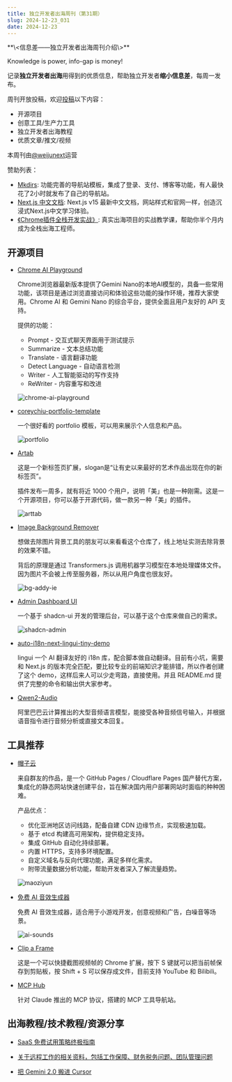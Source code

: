 ```yaml
---
title: 独立开发者出海周刊（第31期）
slug: 2024-12-23_031
date: 2024-12-23
---
```


<Aside showSponsor={0}>
**\<信息差——独立开发者出海周刊介绍\>**

Knowledge is power, info-gap is money!

记录**独立开发者出海**用得到的优质信息，帮助独立开发者**缩小信息差**，每周一发布。

周刊开放投稿，欢迎[投稿](https://github.com/weijunext/gapis.money/issues)以下内容：
- 开源项目
- 创意工具/生产力工具
- 独立开发者出海教程
- 优质文章/推文/视频

本周刊由[@weijunext](https://x.com/intent/follow?screen_name=weijunext)运营

赞助列表：
- [Mkdirs](https://mkdirs.com?via=share/): 功能完善的导航站模板，集成了登录、支付、博客等功能，有人最快花了2小时就发布了自己的导航站。
- [Next.js 中文文档](https://nextjscn.org/docs?utm_source=gapis.money): Next.js v15 最新中文文档，网站样式和官网一样，创造沉浸式Next.js中文学习体验。
- [《Chrome插件全栈开发实战》](https://ship.weijunext.com/): 真实出海项目的实战教学课，帮助你半个月内成为全栈出海工程师。
</Aside>

## 开源项目

- [Chrome AI Playground](https://github.com/oslook/chrome-ai-playground)

  Chrome浏览器最新版本提供了Gemini Nano的本地AI模型的，具备一些常用功能，该项目是通过浏览直接访问和体验这些功能的操作环境，推荐大家使用。Chrome AI 和 Gemini Nano 的综合平台，提供全面且用户友好的 API 支持。

  提供的功能：
    - Prompt - 交互式聊天界面用于测试提示
    - Summarize - 文本总结功能
    - Translate - 语言翻译功能
    - Detect Language - 自动语言检测
    - Writer - 人工智能驱动的写作支持
    - ReWriter - 内容重写和改进

  ![chrome-ai-playground](/assets/031/chrome-ai-playground.webp)

- [coreychiu-portfolio-template](https://github.com/iAmCorey/coreychiu-portfolio-template)

  一个很好看的 portfolio 模板，可以用来展示个人信息和产品。

  ![portfolio](/assets/031/portfolio.webp)

- [Artab](https://github.com/get-artab/artab)

  这是一个新标签页扩展，slogan是“让有史以来最好的艺术作品出现在你的新标签页”。

  插件发布一周多，就有将近 1000 个用户，说明「美」也是一种刚需。这是一个开源项目，你可以基于开源代码，做一款另一种「美」的插件。

  ![arttab](/assets/031/arttab.webp)

- [Image Background Remover](https://github.com/addyosmani/bg-remove)

  想做去除图片背景工具的朋友可以来看看这个仓库了，线上地址实测去除背景的效果不错。

  背后的原理是通过 Transformers.js 调用机器学习模型在本地处理媒体文件。因为图片不会被上传至服务器，所以从用户角度也很友好。

  ![bg-addy-ie](/assets/031/bg-addy-ie.webp)

- [Admin Dashboard UI](https://github.com/satnaing/shadcn-admin)

  一个基于 shadcn-ui 开发的管理后台，可以基于这个仓库来做自己的需求。

  ![shadcn-admin](/assets/031/shadcn-admin.webp)

- [auto-i18n-next-lingui-tiny-demo](https://github.com/HackerQED/auto-i18n-next-lingui-tiny-demo)

  lingui 一个 AI 翻译友好的 i18n 库，配合脚本做自动翻译。目前有小坑，需要和 Next.js 的版本完全匹配，要比较专业的前端知识才能排错，所以作者创建了这个 demo，这样后来人可以少走弯路，直接使用。并且 README.md 提供了完整的命令和输出供大家参考。

- [Qwen2-Audio](https://github.com/Lollipop/Qwen2-Audio)

  阿里巴巴云计算推出的大型音频语言模型，能接受各种音频信号输入，并根据语音指令进行音频分析或直接文本回复。

## 工具推荐

- [帽子云](https://www.maoziyun.com/)

  来自群友的作品，是一个 GitHub Pages / Cloudflare Pages 国产替代方案，集成化的静态网站快速创建平台，旨在解决国内用户部署网站时面临的种种困难。

  产品优点：
    - 优化亚洲地区访问线路，配备自建 CDN 边缘节点，实现极速加载。
    - 基于 etcd 构建高可用架构，提供稳定支持。
    - 集成 GitHub 自动化持续部署。
    - 内置 HTTPS，支持多环境配置。
    - 自定义域名与反向代理功能，满足多样化需求。
    - 附带流量数据分析功能，帮助开发者深入了解流量趋势。

  ![maoziyun](/assets/031/maoziyun.avif)

- [免费 AI 音效生成器](https://tiktokvoice.net/en/sounds-effect)

  免费 AI 音效生成器，适合用于小游戏开发，创意视频和广告，白噪音等场景。

  ![ai-sounds](/assets/031/ai-sounds.webp)

- [Clip a Frame](https://chromewebstore.google.com/detail/clip-a-frame/gfckafknbbnfiheldolhfohhlmdpdkpa)

  这是一个可以快捷截图视频帧的 Chrome 扩展，按下 S 键就可以把当前帧保存到剪贴板，按 Shift + S 可以保存成文件，目前支持 YouTube 和 Bilibili。

- [MCP Hub](https://www.aimcp.info/)

  针对 Claude 推出的 MCP 协议，搭建的 MCP 工具导航站。


## 出海教程/技术教程/资源分享

- [SaaS 免费试用策略终极指南](https://m.okjike.com/originalPosts/675fbdc68d6dd8c09ce87d60)

- [关于远程工作的相关资料，包括工作保障、财务税务问题、团队管理问题](https://github.com/greatghoul/remote-working)

- [把 Gemini 2.0 搬进 Cursor](https://x.com/eviljer/status/1868683954146115589)

